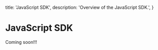   title: 'JavaScript SDK',
  description:
    'Overview of the JavaScript SDK.',
}

# JavaScript SDK

Coming soon!!!